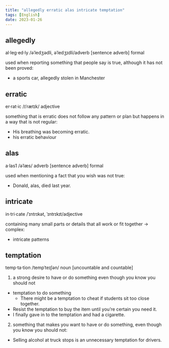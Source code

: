 ```yaml
---
title: "allegedly erratic alas intricate temptation"
tags: [English]
date: 2023-01-26
---
```


## allegedly

al·leg·ed·ly /əˈledʒədli, əˈledʒɪdli/adverb [sentence adverb] formal

used when reporting something that people say is true, although it has not
been proved:

- a sports car, allegedly stolen in Manchester

## erratic

er·rat·ic /ɪˈrætɪk/ adjective

something that is erratic does not follow any pattern or plan but happens in a
way that is not regular:

- His breathing was becoming erratic.
- his erratic behaviour

## alas

a·las1 /əˈlæs/ adverb [sentence adverb] formal

used when mentioning a fact that you wish was not true:

- Donald, alas, died last year.

## intricate

in·tri·cate /ˈɪntrɪkət, ˈɪntrɪkɪt/adjective

containing many small parts or details that all work or fit together →
complex:

- intricate patterns

## temptation

temp·ta·tion /tempˈteɪʃən/ noun [uncountable and countable]

1. a strong desire to have or do something even though you know you should not

- temptation to do something
  - There might be a temptation to cheat if students sit too close together.
- Resist the temptation to buy the item until you’re certain you need it.
- I finally gave in to the temptation and had a cigarette.

2. something that makes you want to have or do something, even though you know
   you should not:

- Selling alcohol at truck stops is an unnecessary temptation for drivers.